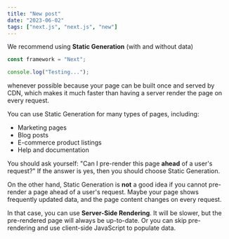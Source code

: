 ```yaml
---
title: "New post"
date: "2023-06-02"
tags: ["next.js", "next.js", "new"]
---
```


We recommend using **Static Generation** (with and without data)

```jsx
const framework = "Next";

console.log("Testing...");
```

whenever possible because your page can be built once and served by CDN, which makes it much faster than having a server render the page on every request.

You can use Static Generation for many types of pages, including:

- Marketing pages
- Blog posts
- E-commerce product listings
- Help and documentation

You should ask yourself: "Can I pre-render this page **ahead** of a user's request?" If the answer is yes, then you should choose Static Generation.

On the other hand, Static Generation is **not** a good idea if you cannot pre-render a page ahead of a user's request. Maybe your page shows frequently updated data, and the page content changes on every request.

In that case, you can use **Server-Side Rendering**. It will be slower, but the pre-rendered page will always be up-to-date. Or you can skip pre-rendering and use client-side JavaScript to populate data.
